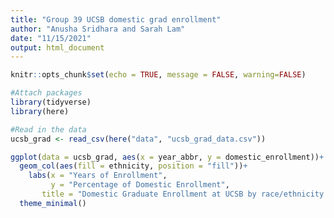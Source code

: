 ```yaml
---
title: "Group 39 UCSB domestic grad enrollment"
author: "Anusha Sridhara and Sarah Lam"
date: "11/15/2021"
output: html_document
---
```


```r
knitr::opts_chunk$set(echo = TRUE, message = FALSE, warning=FALSE)
```

```r
#Attach packages
library(tidyverse)
library(here)
```

```r
#Read in the data
ucsb_grad <- read_csv(here("data", "ucsb_grad_data.csv"))
```

```r
ggplot(data = ucsb_grad, aes(x = year_abbr, y = domestic_enrollment))+ 
  geom_col(aes(fill = ethnicity, position = "fill"))+
    labs(x = "Years of Enrollment",
         y = "Percentage of Domestic Enrollment",
       title = "Domestic Graduate Enrollment at UCSB by race/ethnicity (2008-2019)") +
  theme_minimal()
```


